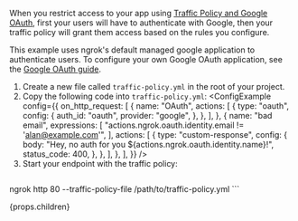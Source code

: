 
<Tabs groupId="auth-method" queryString="auth-method">
<TabItem value={props.firstTabValue || "traffic-policy"} label={props.firstTabLabel || "Using Traffic Policy"}>

When you restrict access to your app using [Traffic Policy and Google OAuth](/traffic-policy/examples/add-authentication/#sending-an-oidc-identity-token-over-headers), first your users will have to authenticate with Google, then your traffic policy will grant them access based on the rules you configure.

This example uses ngrok's default managed google application to authenticate users. To configure your own Google OAuth application, see the [Google OAuth guide](/docs/integrations/google/oauth/).

1. Create a new file called `traffic-policy.yml` in the root of your project.
1. Copy the following code into `traffic-policy.yml`:
		<ConfigExample
			config={{
				on_http_request: [
					{
						name: "OAuth",
						actions: [
							{
								type: "oauth",
								config: {
									auth_id: "oauth",
									provider: "google",
								},
							},
						],
					},
					{
						name: "bad email",
						expressions: [
							"actions.ngrok.oauth.identity.email != 'alan@example.com'",
						],
						actions: [
							{
								type: "custom-response",
								config: {
									body:
										"Hey, no auth for you ${actions.ngrok.oauth.identity.name}!",
									status_code: 400,
								},
							},
						],
					},
				],
			}}
		/>
1. Start your endpoint with the traffic policy:
	```bash
ngrok http 80 --traffic-policy-file /path/to/traffic-policy.yml 
	```

</TabItem>
<TabItem value={props.secondTabValue || "using-code"} label={props.secondTabLabel || "Using Code"}>
{props.children}
</TabItem>

</Tabs>

